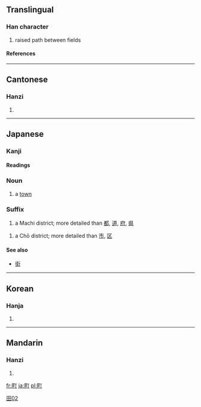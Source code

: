 ==Translingual==
===Han character===
{{Han char|rn=102|rad=田|as=02|sn=7|four=6102<sub>0</sub>|canj=田一弓 (WMN)|ids=⿰[[田]][[丁]]}}
# raised path between fields
====References====
{{Han ref|kx=0759.070|dkj=21735|dj=1169.070|hdz=42528.050|uh=753A|ud=30010|bh=CB6D|bd=52077}}
----

==Cantonese==
===Hanzi===
{{yue-hanzi|jyut=|y=ting2}}
# {{defn|Cantonese}}
----
== Japanese ==
===Kanji===
[[Category:Grade 1 kanji|田02]]
{{ja-kanji|grade=|rs=田02}}
====Readings====
{{ja-readings|on=[[ちょう]] (chō), [[てい]] (tei)|kun=[[まち]] (machi)}}

===Noun===
{{ja-noun|k|hira=まち|rom=machi}}
# a [[town]]
=== Suffix ===
{{ja-pos|k|suffix|hira=まち|rom=machi}}
# a Machi district; more detailed than [[都]], [[道]], [[府]], [[県]]
{{ja-pos|k|suffix|hira=ちょう|rom=chō}}
# a Chō district; more detailed than [[市]], [[区]]
====See also====
*[[街]]
----
==Korean==
===Hanja===
{{ko-hanja|hangeul=정|eumhun=밭두둑 정|rv=jeong|mr=chŏng|y=ceng}}
# {{defn|Korean}}
----
==Mandarin==
===Hanzi===
{{cmn-hanzi|pin=[[dīng]] ([[ding1]]), [[tīng]] ([[ting1]]), [[tǐng]] ([[ting3]]), [[zhèng]] ([[zheng4]]), [[tiǎn]] ([[tian3]])|wg=ting<sup>1</sup>, t'ing<sup>1</sup>, t'ing<sup>3</sup>, cheng<sup>4</sup>, t'ien<sup>3</sup>}}
# {{defn|Mandarin}}

[[fr:町]]
[[ja:町]]
[[pl:町]]